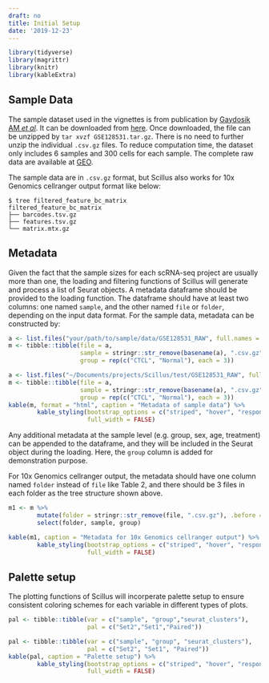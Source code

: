 ```yaml
---
draft: no
title: Initial Setup
date: '2019-12-23'
---
```


```r
library(tidyverse)
library(magrittr)
library(knitr)
library(kableExtra)
```

## Sample Data

The sample dataset used in the vignettes is from publication by [Gaydosik AM *et al*](https://www.ncbi.nlm.nih.gov/pubmed/31010835). It can be downloaded from [here](https://github.com/xmc811/Scillus/blob/development/test/GSE128531.tar.gz). Once downloaded, the file can be unzipped by `tar xvzf GSE128531.tar.gz`. There is no need to further unzip the individual `.csv.gz` files. To reduce computation time, the dataset only includes 6 samples and 300 cells for each sample. The complete raw data are available at [GEO](https://www.ncbi.nlm.nih.gov/geo/query/acc.cgi?acc=GSE128531).

The sample data are in `.csv.gz` format, but Scillus also works for 10x Genomics cellranger output format like below:

```console
$ tree filtered_feature_bc_matrix
filtered_feature_bc_matrix
├── barcodes.tsv.gz
├── features.tsv.gz
└── matrix.mtx.gz
```

## Metadata

Given the fact that the sample sizes for each scRNA-seq project are usually more than one, the loading and filtering functions of Scillus will generate and process a list of Seurat objects. A metadata dataframe should be provided to the loading function. The dataframe should have at least two columns: one named `sample`, and the other named `file` or `folder`, depending on the input data format. For the sample data, metadata can be constructed by:

```R
a <- list.files("your/path/to/sample/data/GSE128531_RAW", full.names = TRUE)
m <- tibble::tibble(file = a, 
                    sample = stringr::str_remove(basename(a), ".csv.gz"),
                    group = rep(c("CTCL", "Normal"), each = 3))
```
```r
a <- list.files("~/Documents/projects/Scillus/test/GSE128531_RAW", full.names = TRUE)
m <- tibble::tibble(file = a, 
                    sample = stringr::str_remove(basename(a), ".csv.gz"),
                    group = rep(c("CTCL", "Normal"), each = 3))
kable(m, format = "html", caption = "Metadata of sample data") %>%
        kable_styling(bootstrap_options = c("striped", "hover", "responsive"),
                      full_width = FALSE)
```

Any additional metadata at the sample level (e.g. group, sex, age, treatment) can be appended to the dataframe, and they will be included in the Seurat object during the loading. Here, the `group` column is added for demonstration purpose. 


For 10x Genomics cellranger output, the metadata should have one column named `folder` instead of `file` like Table 2, and there should be 3 files in each folder as the tree structure shown above.

```r
m1 <- m %>%
        mutate(folder = stringr::str_remove(file, ".csv.gz"), .before = 1) %>%
        select(folder, sample, group)

kable(m1, caption = "Metadata for 10x Genomics cellranger output") %>%
        kable_styling(bootstrap_options = c("striped", "hover", "responsive"),
                      full_width = FALSE)
```



## Palette setup

The plotting functions of Scillus will incorperate palette setup to ensure consistent coloring schemes for each variable in different types of plots.

```R
pal <- tibble::tibble(var = c("sample", "group","seurat_clusters"),
                      pal = c("Set2","Set1","Paired"))
```
```r
pal <- tibble::tibble(var = c("sample", "group", "seurat_clusters"),
                      pal = c("Set2", "Set1", "Paired"))
kable(pal, caption = "Palette setup") %>%
        kable_styling(bootstrap_options = c("striped", "hover", "responsive"),
                      full_width = FALSE)
```